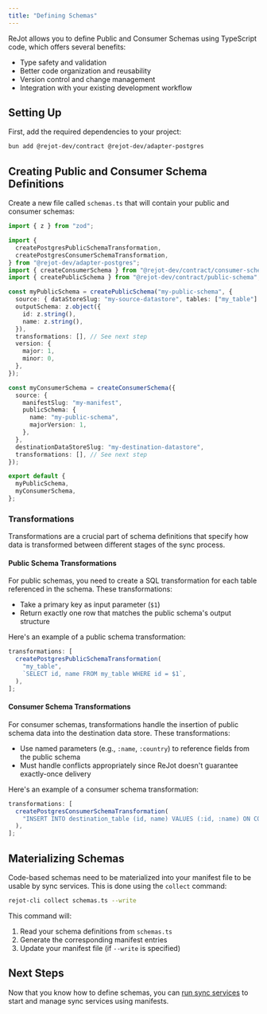 ```yaml
---
title: "Defining Schemas"
---
```



ReJot allows you to define Public and Consumer Schemas using TypeScript code, which offers several
benefits:

- Type safety and validation
- Better code organization and reusability
- Version control and change management
- Integration with your existing development workflow

## Setting Up

First, add the required dependencies to your project:

```bash
bun add @rejot-dev/contract @rejot-dev/adapter-postgres
```

## Creating Public and Consumer Schema Definitions

Create a new file called `schemas.ts` that will contain your public and consumer schemas:

```typescript
import { z } from "zod";

import {
  createPostgresPublicSchemaTransformation,
  createPostgresConsumerSchemaTransformation,
} from "@rejot-dev/adapter-postgres";
import { createConsumerSchema } from "@rejot-dev/contract/consumer-schema";
import { createPublicSchema } from "@rejot-dev/contract/public-schema";

const myPublicSchema = createPublicSchema("my-public-schema", {
  source: { dataStoreSlug: "my-source-datastore", tables: ["my_table"] },
  outputSchema: z.object({
    id: z.string(),
    name: z.string(),
  }),
  transformations: [], // See next step
  version: {
    major: 1,
    minor: 0,
  },
});

const myConsumerSchema = createConsumerSchema({
  source: {
    manifestSlug: "my-manifest",
    publicSchema: {
      name: "my-public-schema",
      majorVersion: 1,
    },
  },
  destinationDataStoreSlug: "my-destination-datastore",
  transformations: [], // See next step
});

export default {
  myPublicSchema,
  myConsumerSchema,
};
```

### Transformations

Transformations are a crucial part of schema definitions that specify how data is transformed
between different stages of the sync process.

#### Public Schema Transformations

For public schemas, you need to create a SQL transformation for each table referenced in the schema.
These transformations:

- Take a primary key as input parameter (`$1`)
- Return exactly one row that matches the public schema's output structure

Here's an example of a public schema transformation:

```typescript
transformations: [
  createPostgresPublicSchemaTransformation(
    "my_table",
    `SELECT id, name FROM my_table WHERE id = $1`,
  ),
];
```

#### Consumer Schema Transformations

For consumer schemas, transformations handle the insertion of public schema data into the
destination data store. These transformations:

- Use named parameters (e.g., `:name`, `:country`) to reference fields from the public schema
- Must handle conflicts appropriately since ReJot doesn't guarantee exactly-once delivery

Here's an example of a consumer schema transformation:

```typescript
transformations: [
  createPostgresConsumerSchemaTransformation(
    "INSERT INTO destination_table (id, name) VALUES (:id, :name) ON CONFLICT (id) DO UPDATE SET name = :name",
  ),
];
```

## Materializing Schemas

Code-based schemas need to be materialized into your manifest file to be usable by sync services.
This is done using the `collect` command:

```bash
rejot-cli collect schemas.ts --write
```

This command will:

1. Read your schema definitions from `schemas.ts`
2. Generate the corresponding manifest entries
3. Update your manifest file (if `--write` is specified)

## Next Steps

Now that you know how to define schemas, you can
[run sync services](/docs/guides/running-sync-services) to start and manage sync services using
manifests.
